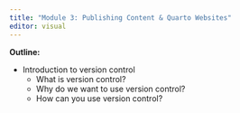 ```yaml
---
title: "Module 3: Publishing Content & Quarto Websites"
editor: visual
---
```


**Outline:**

-   Introduction to version control
    -   What is version control?
    -   Why do we want to use version control?
    -   How can you use version control?
